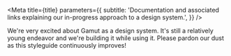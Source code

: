 
<Meta
  title={title}
  parameters={{
    subtitle:
      'Documentation and associated links explaining our in-progress approach to a design system.',
  }}
/>

We're very excited about Gamut as a design system.
It's still a relatively young endeavor and we're building it while using it.
Please pardon our dust as this styleguide continuously improves!

<TableOfContents />
